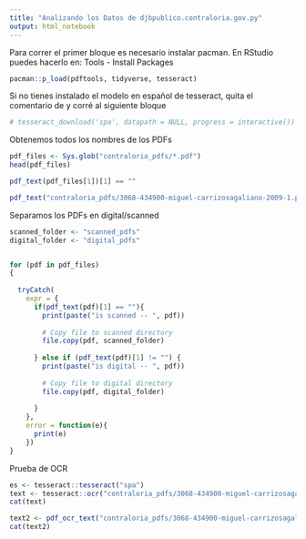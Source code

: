 ```yaml
---
title: "Analizando los Datos de djbpublico.contraloria.gov.py"
output: html_notebook
---
```


Para correr el primer bloque es necesario instalar pacman. En RStudio puedes hacerlo en: Tools - Install Packages

```r
pacman::p_load(pdftools, tidyverse, tesseract)
```

Si no tienes instalado el modelo en español de tesseract, quita el comentario de y corré al siguiente bloque

```r
# tesseract_download('spa', datapath = NULL, progress = interactive())
```
Obtenemos todos los nombres de los PDFs

```r
pdf_files <- Sys.glob("contraloria_pdfs/*.pdf")
head(pdf_files)
```

```r
pdf_text(pdf_files[1])[1] == ""
```

```r
pdf_text("contraloria_pdfs/3068-434900-miguel-carrizosagaliano-2009-1.pdf")[1] == ""
```

Separamos los PDFs en digital/scanned 

```r
scanned_folder <- "scanned_pdfs"
digital_folder <- "digital_pdfs"


for (pdf in pdf_files)
{
  
  tryCatch(
    expr = {
      if(pdf_text(pdf)[1] == ""){
        print(paste("is scanned -- ", pdf))
        
        # Copy file to scanned directory
        file.copy(pdf, scanned_folder)
        
      } else if (pdf_text(pdf)[1] != "") {
        print(paste("is digital -- ", pdf))
        
        # Copy file to digital directory
        file.copy(pdf, digital_folder)
        
      }
    },
    error = function(e){
      print(e)
    })
}
```

Prueba de OCR

```r
es <- tesseract::tesseract("spa")
text <- tesseract::ocr("contraloria_pdfs/3068-434900-miguel-carrizosagaliano-2009-1.pdf", engine = es)
cat(text)
```

```r
text2 <- pdf_ocr_text("contraloria_pdfs/3068-434900-miguel-carrizosagaliano-2009-1.pdf", language = "spa")
cat(text2)
```


